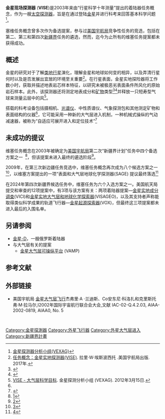 {{Infobox spaceflight
| name                  = 维塞号
| image                 = Venus In-Situ Explorer.png
| image_caption         = 维塞号着陆器将释放一只气象气球。
| mission_type          = [[金星|金星]]着陆器
| operator              = [[美国国家航空航天局|美国国家航空航天局]]
| website               = 
| COSPAR_ID             = 
| SATCAT                =
| mission_duration      =
| spacecraft_bus        = 
| manufacturer          = 
| dry_mass              = 
| BOL_mass              = 
| launch_mass           = 
| payload_mass          = 
| dimensions            = 
| power                 = 
| launch_date           = 
| launch_rocket         =
| launch_site           = 
| launch_contractor     =
}}
'''金星现场探测器''' ('''VISE''')是2003年来由“行星科学十年测量”提出的着陆器任务概念，作为一艘[[太空探测器|太空探测器]]，旨是在通过登陆[[金星|金星]]并进行科考来回答基本科学问题<ref>[http://www.lpi.usra.edu/vexag/VISE/ 金星探测器分析小组(VEXAG)]</ref>。

塞维任务概念曾多次作为备选提案，参与过[[美国国家航空航天局|美国宇航局]]竞争性任务的竞选，包括在第二、第三和第四次[[新疆界计划|新疆界]]任务的遴选，然而，迄今为止所有的维塞任务提案都未获得成功。

==概述==
金星的研究对于了解[[类地行星|类地行星]]演化，理解金星和地球如何变的相异，以及弄清行星何时以及是否发展出宜居的环境至关重要<ref name='SS Study'>[https://solarsystem.nasa.gov/studies/93/mission-concept-venus-in-situ-explorer-vise/ 任务概念：金星实地探测器(VISE)]. 拉里·W·埃斯波西托 .美国宇航局出版. 2017年.</ref>。在行星表面，金星实地探险器将工作数小时，获取并描述地表岩芯样本特征，以研究未被极恶劣表面条件所风化的原始岩石样本。此外，该探测器还将测定地表成分和[[矿物学|矿物]]类型<ref>{{Cite book|url=https://archive.org/details/MissionConceptVenusinsituExplorer|title=任务概念：金星实地探测器(VISE)|last=拉里·W·埃斯波西托|language=en}}</ref><ref>{{Cite web|url=https://meetingorganizer.copernicus.org/EPSC2017/EPSC2017-346.pdf|title=金星''实地'' 化合物调查}}</ref>并释放一只短寿型气球来测量云层中的风<ref>[https://www.lpi.usra.edu/vexag/VISE/ VISE - 大气层科学目标]. 金星探测分析小组 (VEXAG). 2012年3月15日.</ref>。

搭载的科考设备包括摄相机、[[光谱仪|光谱仪]]、中性质谱仪、气象探测包和其他测定矿物和表面结构的仪器<ref name='SS Study'/>，它可能采用一种新的大气层进入机制，一种机械式操纵的气动减速器，被称为“自适应可展开进入和定位技术”<ref name="2013 CONFERENCE">{{citation | author1 = 史密斯·B. | author2 =E.文卡特京| author3 = P. 沃辛斯基| author4 =B.扬特| contribution = 设计使用机械式气动减速器的金星实地探测器任务| title = 2013 IEEE 航空航天研讨会| publisher =《IEEE 探索》 | year = 2013| contribution-url = https://ieeexplore.ieee.org/document/6497176 | access-date = 2014-01-11}}</ref>
==未成功的提议 ==
维塞任务概念在2003年被确定为[[美国国家航空航天局|美国宇航局]]第二次“新疆界计划”任务中四个备选方案之一  <ref>[https://nspires.nasaprs.com/external/viewrepositorydocument/cmdocumentid=47777/solicitationId=%7B9D033998-EF04-4F71-9983-149581288481%7D/viewSolicitationDocument=1/AO-03-OSS-03.pdf]</ref>，但该提案未进入最终的遴选阶段<ref>[https://nspires.nasaprs.com/external/viewrepositorydocument/cmdocumentid=47784/solicitationId=%7B9D033998-EF04-4F71-9983-149581288481%7D/viewSolicitationDocument=1/NFP03%20concept_selections.pdf]</ref>。

2009年，在第三次新边疆任务竞选中，维塞任务概念再次成为八个候选方案之一<ref>[https://nspires.nasaprs.com/external/viewrepositorydocument/cmdocumentid=182696/solicitationId=%7BCFE00B4A-2447-7325-7004-7C3B04ED5738%7D/viewSolicitationDocument=1/New_Frontiers_AO_admin1.pdf]</ref>，以维塞方案提出的一项“表面和大气层地球化学探测器(SAGE) 提议最终落选<ref>[https://nspires.nasaprs.com/external/viewrepositorydocument/cmdocumentid=221764/solicitationId=%7BCFE00B4A-2447-7325-7004-7C3B04ED5738%7D/viewSolicitationDocument=1/New%20Frontiers%20Selection.pdf]</ref>

在2024年第四次新疆界候选任务中，维塞任务为六个入选方案之一。美国航天局提交和审查的12项提案中，有3项与该方案有关：两项着陆器提案—[[金星实地成分调查|金星实地成分调查]](VICI)和[[金星实地大气层和地球化学探索器|金星实地大气层和地球化学探索器]](VISAGEO)，以及其支持者声称能取得类似科学成果的轨道飞行器—[[金星起源探索器|金星起源探索器]](VOX)，但最终这三项提案都未进入最后的入围名单。

==另请参阅 ==
*[[金星-D|金星-D]]，一艘俄罗斯着陆器
*与大气层有关的提案 
**[[金星大气层可操纵平台|金星大气层可操纵平台]] (VAMP)
==参考文献==
{{reflist}}
==外部链接==
* 美国宇航局 [https://ntrs.nasa.gov/archive/nasa/casi.ntrs.nasa.gov/20030003716_2002108457.pdf 金星大气层飞行]杰弗里·A ·兰迪斯、Co安东尼·科洛扎和克里斯托弗·M·拉马尔,I2002年国际宇宙航行联合会大会,文献 IAC-02-Q.4.2.03, AIAA-2002-0819, AIAA0, No. 5
 
{{金星}}

[[Category:金星探測器|Category:金星探測器]]
[[Category:外星飞行器|Category:外星飞行器]]
[[Category:外星大气层进入|Category:外星大气层进入]]
[[Category:新疆界計畫|Category:新疆界計畫]]